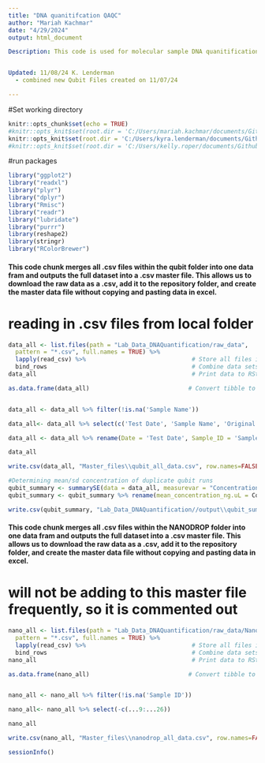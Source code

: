 ```yaml
---
title: "DNA quanitifcation QAQC"
author: "Mariah Kachmar"
date: "4/29/2024"
output: html_document

Description: This code is used for molecular sample DNA quanitification quality control and assurance for the LISS funded Oyster Health Project. This samples were extracted using a Qiagen blood and tissue extraction kit. Quanitify of nucleic acids were determined using a Nanodrop2000 and dsDNA using a Qubit Flex. 


Updated: 11/08/24 K. Lenderman
  - combined new Qubit Files created on 11/07/24

---
```




#Set working directory
```r
knitr::opts_chunk$set(echo = TRUE)
#knitr::opts_knit$set(root.dir = 'C:/Users/mariah.kachmar/documents/Github/EAD-ASEB_EPA_LISS_Disease_Surveillance') #Mariah's
knitr::opts_knit$set(root.dir = 'C:/Users/kyra.lenderman/documents/Github/EAD-ASEB_EPA_LISS_Disease_Surveillance') #Kyra's
#knitr::opts_knit$set(root.dir = 'C:/Users/kelly.roper/documents/Github/EAD-ASEB_EPA_LISS_Disease_Surveillance') #Kelly's
```

#run packages
```r
library("ggplot2")
library("readxl")
library("plyr")                                     
library("dplyr")
library("Rmisc")
library("readr")  
library("lubridate")
library("purrr")
library(reshape2)
library(stringr)
library("RColorBrewer")
```

#### This code chunk merges all .csv files within the qubit folder into one data fram and outputs the full dataset into a .csv master file. This allows us to download the raw data as a .csv, add it to the repository folder, and create the master data file without copying and pasting data in excel.
# reading in .csv files from local folder
```r

data_all <- list.files(path = "Lab_Data_DNAQuantification/raw_data",                           # Identify all CSV files
  pattern = "*.csv", full.names = TRUE) %>% 
  lapply(read_csv) %>%                              # Store all files in list
  bind_rows                                         # Combine data sets into one data set 
data_all                                            # Print data to RStudio console

as.data.frame(data_all)                            # Convert tibble to data.frame


data_all <- data_all %>% filter(!is.na('Sample Name'))

data_all<- data_all %>% select(c('Test Date', 'Sample Name', 'Original Sample Conc.', 'Original sample conc. units'))

data_all <- data_all %>% rename(Date = 'Test Date', Sample_ID = 'Sample Name', Concentration = 'Original Sample Conc.', Units = 'Original sample conc. units')

data_all

write.csv(data_all, "Master_files\\qubit_all_data.csv", row.names=FALSE)
```

```r
#Determining mean/sd concentration of duplicate qubit runs
qubit_summary <- summarySE(data = data_all, measurevar = "Concentration", groupvars = c( "Sample_ID"))
qubit_summary <- qubit_summary %>% rename(mean_concentration_ng.uL = Concentration)

write.csv(qubit_summary, "Lab_Data_DNAQuantification//output\\qubit_summary.csv", row.names=FALSE)

```


#### This code chunk merges all .csv files within the NANODROP folder into one data fram and outputs the full dataset into a .csv master file. This allows us to download the raw data as a .csv, add it to the repository folder, and create the master data file without copying and pasting data in excel.
# will not be adding to this master file frequently, so it is commented out
```r

nano_all <- list.files(path = "Lab_Data_DNAQuantification/raw_data/Nanodrop",                           # Identify all CSV files
  pattern = "*.csv", full.names = TRUE) %>% 
  lapply(read_csv) %>%                              # Store all files in list
  bind_rows                                         # Combine data sets into one data set 
nano_all                                            # Print data to RStudio console

as.data.frame(nano_all)                            # Convert tibble to data.frame


nano_all <- nano_all %>% filter(!is.na('Sample ID'))

nano_all<- nano_all %>% select(-c(...9:...26))

nano_all

write.csv(nano_all, "Master_files\\nanodrop_all_data.csv", row.names=FALSE)
```

```r
sessionInfo()
```